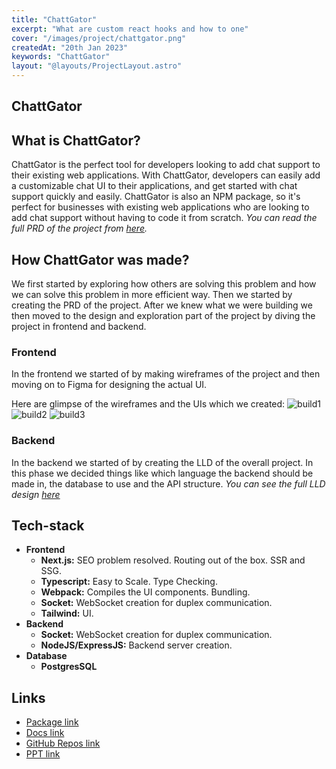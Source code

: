 ---
title: "ChattGator"
excerpt: "What are custom react hooks and how to one"
cover: "/images/project/chattgator.png"
createdAt: "20th Jan 2023"
keywords: "ChattGator"
layout: "@layouts/ProjectLayout.astro"
---

## ChattGator

## What is ChattGator?

ChattGator is the perfect tool for developers looking to add chat support to their existing web applications. With ChattGator, developers can easily add a customizable chat UI to their applications, and get started with chat support quickly and easily. ChattGator is also an NPM package, so it's perfect for businesses with existing web applications who are looking to add chat support without having to code it from scratch. _You can read the full PRD of the project from [here](https://vatsalsakariya.notion.site/PRD-c3e18a3ba8dc496681bd8dcc9851c605)._

## How ChattGator was made?

We first started by exploring how others are solving this problem and how we can solve this problem in more efficient way. Then we started by creating the PRD of the project. After we knew what we were building we then moved to the design and exploration part of the project by diving the project in frontend and backend.

### Frontend

In the frontend we started of by making wireframes of the project and then moving on to Figma for designing the actual UI.

Here are glimpse of the wireframes and the UIs which we created:
![build1](image)
![build2](image)
![build3](image)

### Backend

In the backend we started of by creating the LLD of the overall project. In this phase we decided things like which language the backend should be made in, the database to use and the API structure. _You can see the full LLD design [here](https://vatsalsakariya.notion.site/Database-and-Schema-8bbb43d94a4c41a2bbfbb102ba38a5a2)_

## Tech-stack

- **Frontend**
  - **Next.js:** SEO problem resolved. Routing out of the box. SSR and SSG.
  - **Typescript:** Easy to Scale. Type Checking.
  - **Webpack:** Compiles the UI components. Bundling.
  - **Socket:** WebSocket creation for duplex communication.
  - **Tailwind:** UI.
- **Backend**
  - **Socket:** WebSocket creation for duplex communication.
  - **NodeJS/ExpressJS:** Backend server creation.
- **Database**
  - **PostgresSQL**

## Links

- [Package link](https://www.npmjs.com/package/chattgator-chat-kit)
- [Docs link](https://chattgator-docs.netlify.app)
- [GitHub Repos link](https://github.com/ChattGator)
- [PPT link](https://docs.google.com/presentation/d/19jx_dW_AQTpAEubQkdMGa7attY1Gvy4qunhYwxj9C-A/edit?usp=sharing)
